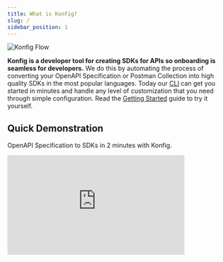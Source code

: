 ```yaml
---
title: What is Konfig?
slug: /
sidebar_position: 1
---
```



![Konfig Flow](/img/konfig-flow.png)

**Konfig is a developer tool for creating SDKs for APIs so onboarding is seamless for
developers.** We do this by automating the process of converting your OpenAPI
Specification or Postman Collection into high quality SDKs in the most popular
languages. Today our [CLI](https://www.npmjs.com/package/konfig-cli) can get you
started in minutes and handle any level of customization that you need through
simple configuration. Read the [Getting
Started](/docs/getting-started/openapi-specification) guide to try it yourself.

## Quick Demonstration

OpenAPI Specification to SDKs in 2 minutes with Konfig.

<iframe
  width="400"
  height="225"
  src="https://www.youtube.com/embed/_rbFV2RmAc4"
  title="YouTube video player"
  frameBorder="0"
  allow="accelerometer; autoplay; clipboard-write; encrypted-media; gyroscope; picture-in-picture"
  allowFullScreen
/>

## Schedule a Demo

If you'd like to learn more you can schedule a demo below.

<div style={{ height: "950px" }} >

<InlineWidget
  styles={{ height: "100%" }}
  url="https://calendly.com/dylan-konfig/meet"
/>

</div>
